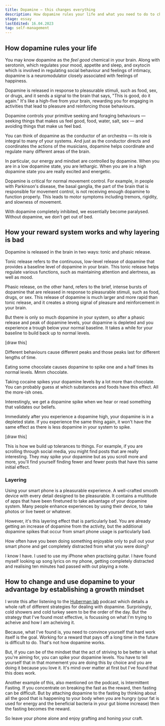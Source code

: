 ```yaml
---
title: Dopamine — this changes everything
description: How dopamine rules your life and what you need to do to change
stage: essay
lastEdited: 16.04.2023
tag: self-management
---
```



## How dopamine rules your life

You may know dopamine as the *feel good* chemical in your brain. Along with serotonin, which regulates your mood, appetite and sleep, and oxytocin which is involved in regulating social behaviour and feelings of intimacy, dopamine is a neuromodulator closely associated with feelings of happiness.

Dopamine is released in response to pleasurable stimuli, such as food, sex, or drugs, and it sends a signal to the brain that says, "This is good, do it again." It's like a high-five from your brain, rewarding you for engaging in activities that lead to pleasure and reinforcing those behaviours.

Dopamine controls your primitive seeking and foraging behaviours — seeking things that makes us feel good, food, water, salt, sex — and avoiding things that make us feel bad.

You can think of dopamine as the conductor of an orchestra — its role is integral to many of your systems. And just as the conductor directs and coordinates the actions of the musicians, dopamine helps coordinate and regulate many different areas of the brain.

In particular, our energy and mindset are controlled by dopamine. When you are in a low dopamine state, you are lethargic. When you are in a high dopamine state you are really excited and energetic.

Dopamine is critical for normal movement control. For example, in people with Parkinson's disease, the basal ganglia, the part of the brain that is responsible for movement control, is not receiving enough dopamine to function properly. This leads to motor symptoms including tremors, rigidity, and slowness of movement.

With dopamine completely inhibited, we essentially become paralysed. Without dopamine, we don’t get out of bed.

## How your reward system works and why layering is bad

Dopamine is released in the brain in two ways: tonic and phasic release.

Tonic release refers to the continuous, low-level release of dopamine that provides a baseline level of dopamine in your brain. This tonic release helps regulate various functions, such as maintaining attention and alertness, as well as mood.

Phasic release, on the other hand, refers to the brief, intense bursts of dopamine that are released in response to pleasurable stimuli, such as food, drugs, or sex. This release of dopamine is much larger and more rapid than tonic release, and it creates a strong signal of pleasure and reinforcement in your brain.

But there is only so much dopamine in your system, so after a phasic release and peak of dopamine levels, your dopamine is depleted and you experience a trough below your normal baseline. It takes a while for your baseline to build back up to normal levels.

[draw this]

Different behaviours cause different peaks and those peaks last for different lengths of time.

Eating some chocolate causes dopamine to spike one and a half times its normal levels. Mmm chocolate.

Taking cocaine spikes your dopamine levels by a lot more than chocolate. You can probably guess at which substances and foods have this effect. All the more-ish ones.

Interestingly, we get a dopamine spike when we hear or read something that validates our beliefs.

Immediately after you experience a dopamine high, your dopamine is in a depleted state. If you experience the same thing again, it won't have the same effect as there is less dopamine in your system to spike.

[draw this]

This is how we build up tolerances to things. For example, if you are scrolling through social media, you might find posts that are really interesting. They may spike your dopamine but as you scroll more and more, you'll find yourself finding fewer and fewer posts that have this same initial effect.

### Layering

Using your smart phone is a pleasurable experience. A well-crafted smooth device with every detail designed to be pleasurable. It contains a multitude of apps that have been finetuned to take advantage of your dopamine system. Many people enhance experiences by using their device, to take photos or live tweet or whatever.

However, it's this layering effect that is particularly bad. You are already getting an increase of dopamine from the activity, but the additional dopamine spikes that occur from smart phone usage is particularly bad.

How often have you been doing something enjoyable only to pull out your smart phone and get completely distracted from what you were doing?

I know I have. I used to use my iPhone when practising guitar. I have found myself looking up song lyrics on my phone, getting completely distracted and realising ten minutes had passed with out playing a note.

## How to change and use dopamine to your advantage by establishing a growth mindset

I wrote this after listening to the [Huberman lab](https://hubermanlab.com/controlling-your-dopamine-for-motivation-focus-and-satisfaction/) podcast which details a whole raft of different strategies for dealing with dopamine. Surprisingly, cold showers and cold turkey seem to be the order of the day.  But the strategy that I've found most effective, is focussing on what I'm trying to acheive and how I am acheiving it.

Because, what I've found is, you need to convince yourself that hard work itself is the goal. Working for a reward that pays off a long time in the future is difficult to do. That's not how dopamine works.

But, if you can be of the mindset that the act of striving to be better is what you're aiming for, you can spike your dopamine levels. You have to tell yourself that in that momement you are doing this by choice and you are doing it because you love it. It's mind over matter at first but I've found that this does work.

Another example of this, also mentioned on the podcast, is Intermittent Fasting.  If you concentrate on breaking the fast as the reward, then fasting can be difficult. But by attaching dopamine to the fasting by thinking about all the good that is happening to your body when you are hungry (your fat is used for energy and the beneficial bacteria in your gut biome increase) then the fasting becomes the reward.

So leave your phone alone and enjoy grafting and honing your craft.

<ReadMore tag={frontmatter.theme} title={frontmatter.title} />
